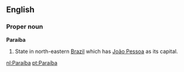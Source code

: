 ==English==

===Proper noun===
'''Paraíba'''

#State in north-eastern [[Brazil]] which has [[João Pessoa]] as its capital.

[[nl:Paraíba]]
[[pt:Paraíba]]